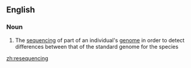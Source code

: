 ==English==

===Noun===
{{en-noun|-}}

#{{genetics}} The [[sequencing]] of part of an individual's [[genome]] in order to detect differences between that of the standard genome for the species

[[zh:resequencing]]